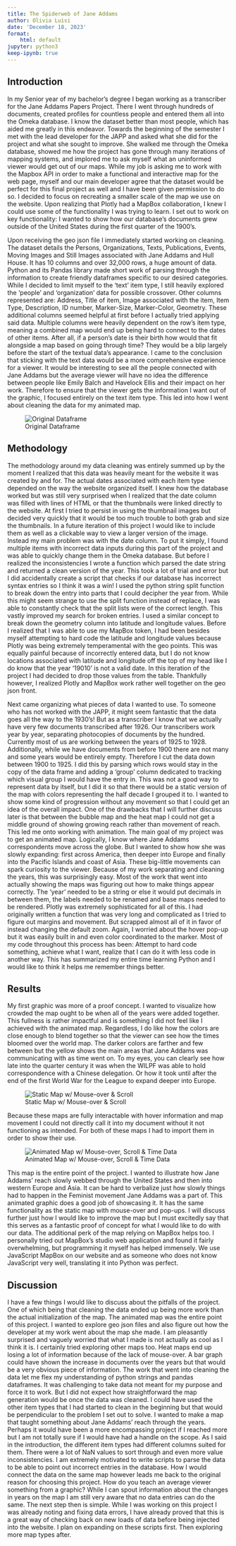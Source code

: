 ```yaml
---
title: The Spiderweb of Jane Addams
author: Olivia Luisi
date: 'December 18, 2023'
format:
    html: default
jupyter: python3
keep-ipynb: true
---
```


## Introduction
In my Senior year of my bachelor’s degree I began working as a transcriber for the Jane Addams Papers Project. There I went through hundreds of documents, created profiles for countless people and entered them all into the Omeka database. I know the dataset better than most people, which has aided me greatly in this endeavor. Towards the beginning of the semester I met with the lead developer for the JAPP and asked what she did for the project and what she sought to improve. She walked me through the Omeka database, showed me how the project has gone through many iterations of mapping systems, and implored me to ask myself what an uninformed viewer would get out of our maps. While my job is asking me to work with the Mapbox API in order to make a functional and interactive map for the web page, myself and our main developer agree that the dataset would be perfect for this final project as well and I have been given permission to do so. I decided to focus on recreating a smaller scale of the map we use on the website. Upon realizing that Plotly had a MapBox collaboration, I knew I could use some of the functionality I was trying to learn. I set out to work on key functionality: I wanted to show how our database’s documents grew outside of the United States during the first quarter of the 1900’s.

Upon receiving the geo json file I immediately started working on cleaning. The dataset details the Persons, Organizations, Texts, Publications, Events, Moving Images and Still Images associated with Jane Addams and Hull House. It has 10 columns and over 32,000 rows, a huge amount of data. Python and its Pandas library made short work of parsing through the information to create friendly dataframes specific to our desired categories. While I decided to limit myself to the ‘text’ item type, I still heavily explored the ‘people’ and ‘organization’ data for possible crossover. Other columns represented are: Address, Title of item, Image associated with the item, Item Type, Description, ID number, Marker-Size, Marker-Color, Geometry. These additional columns seemed helpful at first before I actually tried applying said data. Multiple columns were heavily dependent on the row’s item type, meaning a combined map would end up being hard to connect to the dates of other items. After all, if a person’s date is their birth how would that fit alongside a map based on going through time? They would be a blip largely before the start of the textual data’s appearance. I came to the conclusion that sticking with the text data would be a more comprehensive experience for a viewer. It would be interesting to see all the people connected with Jane Addams but the average viewer will have no idea the difference between people like Emily Balch and Havelock Ellis and their impact on her work. Therefore to ensure that the viewer gets the information I want out of the graphic, I focused entirely on the text item type. This led into how I went about cleaning the data for my animated map. 

![Original Dataframe](df-head.png)

## Methodology
The methodology around my data cleaning was entirely summed up by the moment I realized that this data was heavily meant for the website it was created by and for. The actual dates associated with each item type depended on the way the website organized itself. I knew how the database worked but was still very surprised when I realized that the date column was filled with lines of HTML or that the thumbnails were linked directly to the website. At first I tried to persist in using the thumbnail images but decided very quickly that it would be too much trouble to both grab and size the thumbnails. In a future iteration of this project I would like to include them as well as a clickable way to view a larger version of the image. Instead my main problem was with the date column. To put it simply, I found multiple items with incorrect data inputs during this part of the project and was able to quickly change them in the Omeka database. But before I realized the inconsistencies I wrote a function which parsed the date string and returned a clean version of the year. This took a lot of trial and error but I did accidentally create a script that checks if our database has incorrect syntax entries so I think it was a win! I used the python string split function to break down the entry into parts that I could decipher the year from. While this might seem strange to use the split function instead of replace, I was able to constantly check that the split lists were of the correct length. This vastly improved my search for broken entries. I used a similar concept to break down the geometry column into latitude and longitude values. Before I realized that I was able to use my MapBox token, I had been besides myself attempting to hard code the latitude and longitude values because Plotly was being extremely temperamental with the geo points. This was equally painful because of incorrectly entered data, but I do not know locations associated with latitude and longitude off the top of my head like I do know that the year ‘19010’ is not a valid date. In this iteration of the project I had decided to drop those values from the table. Thankfully however, I realized Plotly and MapBox work rather well together on the geo json front. 

Next came organizing what pieces of data I wanted to use. To someone who has not worked with the JAPP, it might seem fantastic that the data goes all the way to the 1930’s! But as a transcriber I know that we actually have very few documents transcribed after 1926. Our transcribers work year by year, separating photocopies of documents by the hundred. Currently most of us are working between the years of 1925 to 1928. Additionally, while we have documents from before 1900 there are not many and some years would be entirely empty. Therefore I cut the data down between 1900 to 1925. I did this by parsing which rows would stay in the copy of the data frame and adding a ‘group’ column dedicated to tracking which visual group I would have the entry in. This was not a good way to represent data by itself, but I did it so that there would be a static version of the map with colors representing the half decade I grouped it to. I wanted to show some kind of progression without any movement so that I could get an idea of the overall impact. One of the drawbacks that I will further discuss later is that between the bubble map and the heat map I could not get a middle ground of showing growing reach rather than movement of reach. This led me onto working with animation. The main goal of my project was to get an animated map. Logically, I know where Jane Addams correspondents move across the globe. But I wanted to show how she was slowly expanding: first across America, then deeper into Europe and finally into the Pacific Islands and coast of Asia. These big-little movements can spark curiosity to the viewer. Because of my work separating and cleaning the years, this was surprisingly easy. Most of the work that went into actually showing the maps was figuring out how to make things appear correctly. The ‘year’ needed to be a string or else it would put decimals in between them, the labels needed to be renamed and base maps needed to be rendered. Plotly was extremely sophisticated for all of this. I had originally written a function that was very long and complicated as I tried to figure out margins and movement. But scrapped almost all of it in favor of instead changing the default zoom. Again, I worried about the hover pop-up but it was easily built in and even color coordinated to the marker. Most of my code throughout this process has been: Attempt to hard code something, achieve what I want, realize that I can do it with less code in another way. This has summarized my entire time learning Python and I would like to think it helps me remember things better. 

## Results
My first graphic was more of a proof concept. I wanted to visualize how crowded the map ought to be when all of the years were added together. This fullness is rather impactful and is something I did not feel like I achieved with the animated map. Regardless, I do like how the colors are close enough to blend together so that the viewer can see how the times bloomed over the world map. The darker colors are farther and few between but the yellow shows the main areas that Jane Addams was communicating with as time went on. To my eyes, you can clearly see how late into the quarter century it was when the WILPF was able to hold correspondence with a Chinese delegation. Or how it took until after the end of the first World War for the League to expand deeper into Europe. 

![Static Map w/ Mouse-over & Scroll](StaticMap.png)

Because these maps are fully interactable with hover information and map movement I could not directly call it into my document without it not functioning as intended. For both of these maps I had to import them in order to show their use. 

![Animated Map w/ Mouse-over, Scroll & Time Data](https://imgur.com/XpGcqKB)

This map is the entire point of the project. I wanted to illustrate how Jane Addams’ reach slowly webbed through the United States and then into western Europe and Asia. It can be hard to verbalize just how slowly things had to happen in the Feminist movement Jane Addams was a part of. This animated graphic does a good job of showcasing it. It has the same functionality as the static map with mouse-over and pop-ups. I will discuss further just how I would like to improve the map but I must excitedly say that this serves as a fantastic proof of concept for what I would like to do with our data. The additional perk of the map relying on MapBox helps too. I personally tried out MapBox’s studio web application and found it fairly overwhelming, but programming it myself has helped immensely. We use JavaScript MapBox on our website and as someone who does not know JavaScript very well, translating it into Python was perfect. 

## Discussion
I have a few things I would like to discuss about the pitfalls of the project. One of which being that cleaning the data ended up being more work than the actual initialization of the map. The animated map was the entire point of this project. I wanted to explore geo json files and also figure out how the developer at my work went about the map she made. I am pleasantly surprised and vaguely worried that what I made is not actually as cool as I think it is. I certainly tried exploring other maps too. Heat maps end up losing a lot of information because of the lack of mouse-over. A bar graph could have shown the increase in documents over the years but that would be a very obvious piece of information. The work that went into cleaning the data let me flex my understanding of python strings and pandas dataframes. It was challenging to take data not meant for my purpose and force it to work. But I did not expect how straightforward the map generation would be once the data was cleaned. I could have used the other item types that I had started to clean in the beginning but that would be perpendicular to the problem I set out to solve. I wanted to make a map that taught something about Jane Addams’ reach through the years. Perhaps it would have been a more encompassing project if I reached more but I am not totally sure if I would have had a handle on the scope. As I said in the introduction, the different item types had different columns suited for them. There were a lot of NaN values to sort through and even more value inconsistencies. I am extremely motivated to write scripts to parse the data to be able to point out incorrect entries in the database. How I would connect the data on the same map however leads me back to the original reason for choosing this project. How do you teach an average viewer something from a graphic? While I can spout information about the changes in years on the map I am still very aware that no data entries can do the same. The next step then is simple. While I was working on this project I was already noting and fixing data errors, I have already proved that this is a great way of checking back on new loads of data before being injected into the website. I plan on expanding on these scripts first. Then exploring more map types after. 